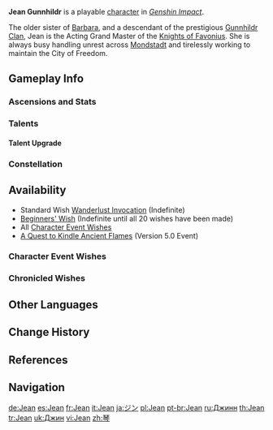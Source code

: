 {{CharacterTabs}}
{{About|the playable character|the [[Genius Invokation TCG]] Character Card|Jean (Character Card)}}
{{Character Infobox
|image            = <gallery>
Jean Card.png|Card
Character Jean Full Wish.png|Wish
Character Jean Game.png|In-Game
</gallery>

|type             = Playable <!--Playable Character Information-->
|quality          = 5
|weapon           = Sword
|element          = Anemo

|name             = Jean <!--Character Information-->
|realname         = Jean Gunnhildr<ref>Barbara's Character Outfit: [[Summertime Sparkle]]</ref>
|birthday         = March 14th
|constellation    = Leo Minor
|region           = Mondstadt
|affiliation      = Knights of Favonius
|affiliation2     = Four Winds
|affiliation3     = Gunnhildr Clan
|dish             = Invigorating Pizza
|namecard         = Jean: The Winds' Course
|obtain           = 
* [[Wish]]es
* [[Chronicled Wish]]es
|releaseDate      = 2020-09-28

|title            = Dandelion Knight <!--Titles-->
|title2           = Acting Grand Master

|voiceEN          = [[imdb:nm7604056|Stephanie Southerland]]<ref name="Jean EN/JP">Twitter: [https://twitter.com/GenshinImpact/status/1322508626041270272 EN & JP VA Announcement]</ref> <!--Voice Actors-->
|voiceCN          = [https://zh.moegirl.org.cn/林簌 Lin Su ({{zh|林簌}})]<ref name="Jean CN-VA">Official ''Genshin Impact'' Chinese Website: [https://ys.mihoyo.com/main/character/mondstadt?char=0 Jean]</ref>
|voiceJP          = {{w|Chiwa Saitō|Saitou Chiwa ({{ja|斎藤 千和}})}}<ref name="Jean EN/JP" />
|voiceKR          = {{w|ko:안영미 (성우)|Ahn Young-mi ({{ko|안영미}})}}<ref>Official ''Genshin Impact'' Korean Website: [https://genshin.mihoyo.com/ko/character/mondstadt?char=0 Jean]</ref>

|ancestry         = Gunnhildr Clan <!--Family-->
|father           = Seamus Pegg
|mother           = Frederica Gunnhildr
|sibling          = Barbara
|siblingNote      = younger sister
}}
'''Jean Gunnhildr''' is a playable {{Anemo}} [[character]] in ''[[Genshin Impact]]''.

The older sister of [[Barbara]], and a descendant of the prestigious [[Gunnhildr Clan]], Jean is the Acting Grand Master of the [[Knights of Favonius]]. She is always busy handling unrest across [[Mondstadt]] and tirelessly working to maintain the City of Freedom.

==Gameplay Info==
===Ascensions and Stats===
{{Character Ascensions and Stats}}

===Talents===
{{Talent Table}}

====Talent Upgrade====
{{Talent Upgrade}}

===Constellation===
{{Constellation Table}}

==Availability==
*Standard Wish [[Wanderlust Invocation]] (Indefinite)
*[[Beginners' Wish]] (Indefinite until all 20 wishes have been made)
*All [[Character Event Wishes]]
*[[A Quest to Kindle Ancient Flames]] (Version 5.0 Event)

===Character Event Wishes===
{{Featured}}
===Chronicled Wishes===
{{Featured|chronicled=1}}

==Other Languages==
{{Other Languages|default_hidden = 1
|en      = Jean
|zhs     = 琴
|zhs_rm  = Qín
|zht     = 琴
|zht_rm  = Qín
|ja      = ジン
|ja_rm   = Jin
|ko      = 진
|es      = Jean
|fr      = Jean
|ru      = Джинн
|th      = Jean
|vi      = Jean
|de      = Jean
|id      = Jean
|pt      = Jean
|tr      = Jean
|it      = Jean
}}

==Change History==
{{Change History|1.0}}

==References==
{{Reflist}}

==Navigation==
{{Character Navbox}}

[[de:Jean]]
[[es:Jean]]
[[fr:Jean]]
[[it:Jean]]
[[ja:ジン]]
[[pl:Jean]]
[[pt-br:Jean]]
[[ru:Джинн]]
[[th:Jean]]
[[tr:Jean]]
[[uk:Джин]]
[[vi:Jean]]
[[zh:琴]]